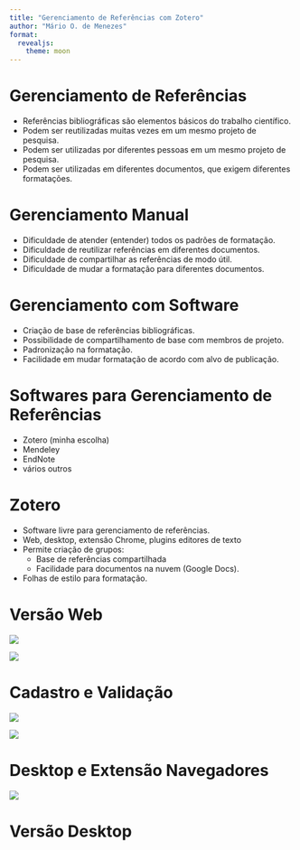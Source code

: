 ```yaml
---
title: "Gerenciamento de Referências com Zotero"
author: "Mário O. de Menezes"
format:
  revealjs: 
    theme: moon
---
```


# Gerenciamento de Referências

* Referências bibliográficas são elementos básicos do trabalho científico.
* Podem ser reutilizadas muitas vezes em um mesmo projeto de pesquisa.
* Podem ser utilizadas por diferentes pessoas em um mesmo projeto de pesquisa.
* Podem ser utilizadas em diferentes documentos, que exigem diferentes formatações.

# Gerenciamento Manual

* Dificuldade de atender (entender) todos os padrões de formatação.
* Dificuldade de reutilizar referências em diferentes documentos.
* Dificuldade de compartilhar as referências de modo útil.
* Dificuldade de mudar a formatação para diferentes documentos.

# Gerenciamento com Software

* Criação de base de referências bibliográficas.
* Possibilidade de compartilhamento de base com membros de projeto.
* Padronização na formatação.
* Facilidade em mudar formatação de acordo com alvo de publicação.

# Softwares para Gerenciamento de Referências

* Zotero (minha escolha)
* Mendeley
* EndNote
* vários outros

#  Zotero

* Software livre para gerenciamento de referências.
* Web, desktop, extensão Chrome, plugins editores de texto
* Permite criação de grupos:
   - Base de referências compartilhada
   - Facilidade para documentos na nuvem (Google Docs).
* Folhas de estilo para formatação.

# Versão Web

::: {#zotero-web layout-ncol=2}

[![](figuras/zotero_web_home.png)](https://www.zotero.org){width=80%}

[![](figuras/zotero_web_home_LogIn_Register.png)](https://www.zotero.org){width=80%}

:::


# Cadastro e Validação

::: {#zotero-web-register layout-ncol=2 }

![](figuras/zotero_web_home_Register.png){width=40vw}

![](figuras/zotero_web_home_Validation.png){width=40vw}

:::

# Desktop e Extensão Navegadores

[![](figuras/zotero_desktop_connector.png)](https://www.zotero.org/download/){width=80vw}

# Versão Desktop

